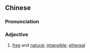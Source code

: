{{also|空灵}}
==Chinese==
{{zh-forms|s=空灵}}

===Pronunciation===
{{zh-pron
|m=kōnglíng
|c=hung1 ling4
|cat=a,n
}}

===Adjective===
{{zh-adj}}

# [[free]] and [[natural]]; [[intangible]]; [[ethereal]]